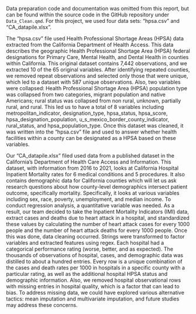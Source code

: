 
Data preparation code and documentation was omitted from this report, but can be found within the source code in the GitHub repository under `Data_Clean.qmd`. For this project, we used four data sets: “hpsa.csv” and “CA_datapile.xlsx”.

The “hpsa.csv” file used Health Professional Shortage Areas (HPSA) data extracted from the California Department of Health Access. This data describes the geographic Health Professional Shortage Area (HPSA) federal designations for Primary Care, Mental Health, and Dental Health in counties within California. This original dataset contains 7,442 observations, and we extracted 10 of the 65 original variables. After identifying repeated counties, we removed repeat observations and selected only those that were unique, which led to a dataset with 587 unique observations. Also, two variables were collapsed: Health Professional Shortage Area (HPSA) population type was collapsed from two categories, migrant population and native Americans; rural status was collapsed from non rural, unknown, partially rural, and rural. This led us to have a total of 8 variables including metropolitan_indicator, designation_type, hpsa_status, hpsa_score, hpsa_designation_population, u_s_mexico_border_county_indicator, rural_status, and hpsa_population_type. Once this dataset was cleaned, it was written into the “hpsa.csv” file and used to answer whether health facilities within a county can be designated as a HPSA based on these variables.

Our “CA_datapile.xlsx” filed used data from a published dataset in the California's Department of Health Care Access and Information. This dataset, with information from 2016 to 2021, looks at California Hospital Inpatient Mortality rates for 6 medical conditions and 5 procedures. It also contains demographic data for California counties which will let us ask research questions about how county-level demographics intersect patient outcome, specifically mortality. Specifically, it looks at various variables including sex, race, poverty, unemployment, and median income. To conduct regression analysis, a quantitative variable was needed. As a result, our team decided to take the Inpatient Mortality Indicators (IMI) data, extract cases and deaths due to heart attack in a hospital, and standardized these values by calculating the number of heart attack cases for every 1000 people and the number of heart attack deaths for every 1000 people. Once this was done, data cleaning occurred. Strings were transformed to factor variables and extracted features using regex. Each hospital had a categorical performance rating (worse, better, and as expected). The thousands of observations of hospital, cases, and demographic data was distilled to about a hundred entries. Every row is a unique combination of the cases and death rates per 1000 in hospitals in a specific county with a particular rating, as well as the additional hospital HPSA status and demographic information. Also, we removed hospital observational rows with missing entries in hospital quality, which is a factor that can lead to bias. To address missing data, we could have explored various alternative tactics: mean imputation and multivariate imputation, and future studies may address these concerns. 
